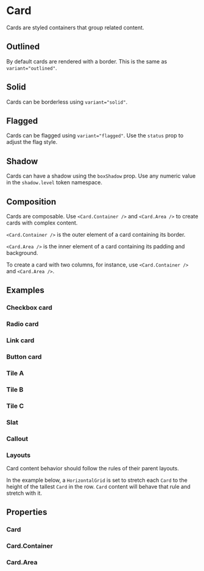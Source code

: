 
<Meta of={CardStories} />

# Card

Cards are styled containers that group related content.

## Outlined

By default cards are rendered with a border. This is the same as `variant="outlined"`.

<Canvas of={CardStories.Outlined} />

<Controls of={CardStories.Outlined} />

## Solid

Cards can be borderless using `variant="solid"`.

<Canvas of={CardStories.Solid} />

<Controls of={CardStories.Solid} />

## Flagged

Cards can be flagged using `variant="flagged"`. Use the `status` prop to adjust the flag style.

<Canvas of={CardStories.Flagged} />

<Controls of={CardStories.Flagged} />

## Shadow

Cards can have a shadow using the `boxShadow` prop. Use any numeric value in the `shadow.level` token namespace.

<Canvas of={CardStories.Shadow} />

<Controls of={CardStories.Shadow} />

## Composition

Cards are composable. Use `<Card.Container />` and `<Card.Area />` to create cards with complex content.

`<Card.Container />` is the outer element of a card containing its border.

`<Card.Area />` is the inner element of a card containing its padding and background.

To create a card with two columns, for instance, use `<Card.Container />` and `<Card.Area />`.

<Canvas of={CardStories.Composition} />

## Examples

### Checkbox card

<Canvas of={CardStories.ExampleCheckbox} />

### Radio card

<Canvas of={CardStories.ExampleRadio} />

### Link card

<Canvas of={CardStories.ExampleLink} />

### Button card

<Canvas of={CardStories.ExampleButton} />

### Tile A

<Canvas of={CardStories.ExampleTileA} />

### Tile B

<Canvas of={CardStories.ExampleTileB} />

### Tile C

<Canvas of={CardStories.ExampleTileC} />

### Slat

<Canvas of={CardStories.ExampleSlat} />

### Callout

<Canvas of={CardStories.ExampleCallout} />

### Layouts

Card content behavior should follow the rules of their parent layouts.

In the example below, a `HorizontalGrid` is set to stretch each `Card` to the height of the tallest `Card` in the row. `Card` content will behave that rule and stretch with it.

<Canvas of={CardStories.ExampleStretch} />

## Properties

### Card

<ArgTypes of={Card} />

### Card.Container

<ArgTypes of={Card.Container} />

### Card.Area

<ArgTypes of={Card.Area} />
